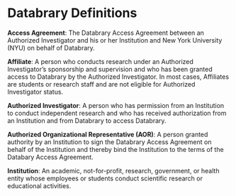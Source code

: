 # Databrary Definitions

**Access Agreement**: The Databrary Access Agreement between an
Authorized Investigator and his or her Institution and New York
University (NYU) on behalf of Databrary.

**Affiliate**: A person who conducts research under an Authorized
Investigator's sponsorship and supervision and who has been granted
access to Databrary by the Authorized Investigator. In most cases,
Affiliates are students or research staff and are not eligible for
Authorized Investigator status.

**Authorized Investigator**: A person who has permission from an
Institution to conduct independent research and who has received
authorization from an Institution and from Databrary to access
Databrary.

**Authorized Organizational Representative (AOR)**: A person granted
authority by an Institution to sign the Databrary Access Agreement on
behalf of the Institution and thereby bind the Institution to the terms
of the Databary Access Agreement.

**Institution**: An academic, not-for-profit, research, government, or
health entity whose employees or students conduct scientific research or
educational activities.